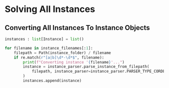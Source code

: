 # Solving All Instances

## Converting All Instances To Instance Objects

```python

instances : list[Instance] = list()

for filename in instance_filenames[:1]:
    filepath = Path(instance_folder) / filename
    if re.match(r"[a|b]\d*-\d*$", filename):
        print(f"Converting instance '{filename}'...")
        instance = instance_parser.parse_instance_from_filepath(
            filepath, instance_parser=instance_parser.PARSER_TYPE_CORDEAU
        )
        instances.append(instance)
```